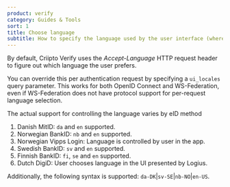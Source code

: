 ```yaml
---
product: verify
category: Guides & Tools
sort: 1
title: Choose language
subtitle: How to specify the language used by the user interface (where supported)
---
```


By default, Criipto Verify uses the _Accept-Language_ HTTP request header to figure out which language the user prefers. 

You can override this per authentication request by specifying a `ui_locales` query parameter. This works for both OpenID Connect and WS-Federation, even if WS-Federation does not have protocol support for per-request language selection.

The actual support for controlling the language varies by eID method

1. Danish MitID: `da` and `en` supported. 
2. Norwegian BankID: `nb` and `en` supported.
3. Norwegian Vipps Login: Language is controlled by user in the app.
4. Swedish BankID: `sv` and `en` supported.
5. Finnish BankID: `fi`, `se` and `en` supported.
6. Dutch DigiD: User chooses language in the UI presented by Logius.

Additionally, the following syntax is supported: `da-DK`|`sv-SE`|`nb-NO`|`en-US`.